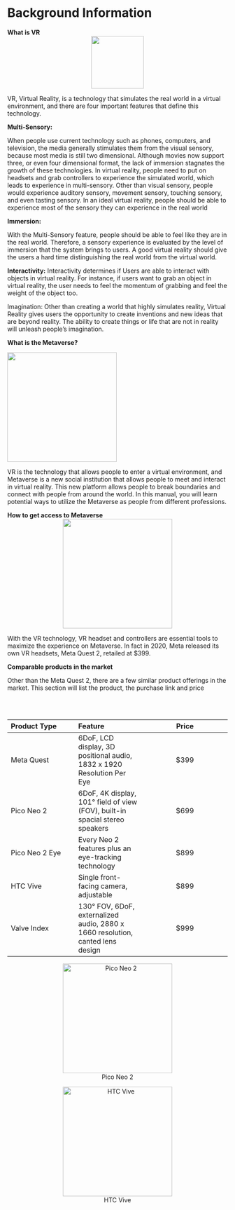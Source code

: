 # Background Information

**What is VR**
<center>
![](images/banner2.png){width=120}
</center>

VR, Virtual Reality, is a technology that simulates the real world in a virtual environment, and there are four important features that define this technology.

**Multi-Sensory:** 

When people use current technology such as phones, computers, and television, the media generally stimulates them from the visual sensory, because most media is still two dimensional. Although movies now support three, or even four dimensional format, the lack of immersion stagnates the growth of these technologies. In virtual reality, people need to put on headsets and grab controllers to experience the simulated world, which leads to experience in multi-sensory. Other than visual sensory, people would experience auditory sensory, movement sensory, touching sensory, and even tasting sensory. In an ideal virtual reality, people should be able to experience most of the sensory they can experience in the real world

**Immersion:**

With the Multi-Sensory feature, people should be able to feel like they are in the real world. Therefore, a sensory experience is evaluated by the level of immersion that the system brings to users. A good virtual reality should give the users a hard time distinguishing the real world from the virtual world. 

**Interactivity:**
Interactivity determines if Users are able to interact with objects in virtual reality. For instance, if users want to grab an object in virtual reality, the user needs to feel the momentum of grabbing and feel the weight of the object too. 

Imagination:
Other than creating a world that highly simulates reality, Virtual Reality gives users the opportunity to create inventions and new ideas that are beyond reality. The ability to create things or life that are not in reality will unleash people’s imagination.

**What is the Metaverse?**

![](images/metaverse-landscape-glow-800x450.jpeg){width=250}


VR is the technology that allows people to enter a virtual environment, and Metaverse is a new social institution that allows people to meet and interact in virtual reality. This new platform allows people to break boundaries and connect with people from around the world. In this manual, you will learn potential ways to utilize the Metaverse as people from different professions. 

**How to get access to Metaverse**
<center>
![](images/Meta-Quest-2---128GB.jpeg){width=250}
</center>

With the VR technology, VR headset and controllers are essential tools to maximize the experience on Metaverse. In fact in 2020, Meta released its own VR headsets, Meta Quest 2, retailed at $399. 


**Comparable products in the market**

Other than the Meta Quest 2, there are a few similar product offerings in the market. This section will list the product, the purchase link and price



<br></br>

| Product Type | Feature | Price |
| :--- | :--- | :---: |
| Meta Quest | 6DoF, LCD display, 3D positional audio, 1832 x 1920 Resolution Per Eye | $399 |
| Pico Neo 2 | 6DoF, 4K display, 101° field of view (FOV), built-in spacial stereo speakers | $699 |
| Pico Neo 2 Eye |  Every Neo 2 features plus an eye-tracking technology | $899 |
| HTC Vive | Single front-facing camera, adjustable | $899 |
| Valve Index | 130° FOV, 6DoF, externalized audio, 2880 x 1660 resolution, canted lens design | $999 |

<center>
![Pico Neo 2](images/m-neo2-1.jpeg){width=250}
</center>

<center>
![HTC Vive](images/vive_pro_pdp_desktop-mian-min.png){width=250} 
</center>
